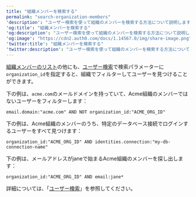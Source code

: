---
title: "組織メンバーを検索する"
permalink: "search-organization-members"
'description': "ユーザー検索を使って組織のメンバーを検索する方法について説明します。"
'og:title': "組織メンバーを検索する"
'og:description': "ユーザー検索を使って組織のメンバーを検索する方法について説明します。"
'og:image': "https://cdn2.auth0.com/docs/1.14567.0/img/share-image.png"
'twitter:title': "組織メンバーを検索する"
'twitter:description': "ユーザー検索を使って組織のメンバーを検索する方法について説明します。"
---

[組織メンバーのリスト](/docs/ja-jp/manage-users/organizations/configure-organizations/retrieve-members)の他にも、[ユーザー検索](/docs/ja-jp/manage-users/user-search)で検索パラメーターに`organization_id`を指定すると、組織でフィルターしてユーザーを見つけることができます。

下の例は、`acme.com`のメールドメインを持っていて、Acme組織のメンバーではないユーザーをフィルターします：

`email.domain:"acme.com" AND NOT organization_id:"ACME_ORG_ID"`

下の例は、Acme組織のメンバーのうち、特定のデータベース接続でログインするユーザーをすべて見つけます：

`organization_id:"ACME_ORG_ID" AND identities.connection:"my-db-connection-name"`

下の例は、メールアドレスがjaneで始まるAcme組織のメンバーを探し出します：

`organization_id:"ACME_ORG_ID" AND email:jane*`

詳細については、「[ユーザー検索](/docs/ja-jp/manage-users/user-search)」を参照してください。